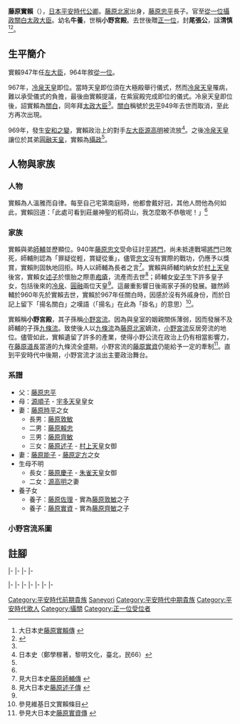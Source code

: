 {{東亞男性歷史人物
|名稱 =藤原實賴
|身份 =日本贵族、[[太政大臣|太政大臣]]
|國家 =日本
|時代 =[[平安时代|平安时代]]中期
|主君 =[[醍醐天皇|醍醐天皇]]、[[朱雀天皇|朱雀天皇]]、[[村上天皇|村上天皇]]、[[冷泉天皇|冷泉天皇]]、[[圓融天皇|圓融天皇]]
|最高職務 =[[太政大臣|太政大臣]]
|圖片名稱 =Fujiwara no Saneyori.jpg
|圖片說明 =畫像（[[菊池容齋|菊池容齋]]《{{link-ja|前賢故實|前賢故実}}》）
|姓名 ='''藤原實賴'''
|諡號 =清慎公（漢風諡号）、尾張公（国公）
|位階 =贈[[正一位|正一位]]
|氏族 =[[藤原氏|藤原氏]]
|世系 =藤原氏[[藤原北家|藤原北家]]{{link-ja|小野宮流|小野宮流}}
|幼名 =牛養
|其他名號 =小野宮殿
|出生日期 =[[昌泰_(日本)|昌泰]]三年（900年）
|逝世日期 =[[天祿|天祿]]元年五月十八（970年6月24日）
|父親 =[[藤原忠平|藤原忠平]]
|母親 ={{link-ja|源順子|源順子}}
|正室 =[[藤原能子|藤原能子]]<br>[[藤原時平|藤原時平]]之女
|嫡子 ={{link-ja|藤原敦敏|藤原敦敏}}<br>[[藤原賴忠|藤原賴忠]]<br>{{link-ja|藤原齊敏|藤原斉敏}}
|嫡女 ={{link-ja|藤原慶子|藤原慶子}}<br>{{link-ja|源高明|源高明}}之妻<br>[[藤原述子|藤原述子]]
|養子 ={{link-ja|藤原佐理|藤原佐理}}<br>{{link-ja|藤原實資|藤原実資}}
}}
{{japanese|japanese=藤原 実頼|kana=ふじわら の さねより|romaji=Fujiwara no Saneyori|kyujitai=藤原 實賴}}
'''藤原實賴'''（{{bd|900年||970年|6月24日|Fujiwara no Saneyori}}），[[日本|日本]][[平安時代|平安時代]][[公卿|公卿]]。[[藤原北家|藤原北家]]出身，[[藤原忠平|藤原忠平]]長子。官至[[從一位|從一位]][[攝政|攝政]][[關白|關白]][[太政大臣|太政大臣]]。幼名'''牛養'''，世稱'''小野宮殿'''。去世後贈[[正一位|正一位]]，封'''尾張公'''，諡'''清慎'''<ref name="DaiNipponShi">大日本史[http://miko.org/~uraki/kuon/furu/text/dainihonsi/dns135.htm#01 藤原實賴傳] {{Wayback|url=http://miko.org/~uraki/kuon/furu/text/dainihonsi/dns135.htm#01 |date=20200802043702 }}</ref><ref name="kukyo">{{Cite web |url=http://www.geocities.jp/okugesan_com/fujiwara-onomiya.htm |title=公卿類別譜 |access-date=2011-01-03 |archive-url=https://web.archive.org/web/20110527182857/http://www.geocities.jp/okugesan_com/fujiwara-onomiya.htm |archive-date=2011-05-27 |dead-url=yes }}</ref>。

==生平簡介==

實賴947年任[[左大臣|左大臣]]，964年敘[[從一位|從一位]]。

967年，[[冷泉天皇|冷泉天皇]]即位。當時天皇即位須在大極殿舉行儀式，然而[[冷泉天皇|冷泉天皇]]罹病，難以承受儀式的負擔，最後由實賴提議，在紫宸殿完成即位的儀式。冷泉天皇即位後，詔實賴為[[關白|關白]]，同年拜[[太政大臣|太政大臣]]<ref name="DaiNipponShi" />。[[關白|關白]]稱號於[[藤原忠平|忠平]]949年去世而取消，至此方再次出現。

969年，發生[[安和之變|安和之變]]，實賴政治上的對手[[左大臣|左大臣]][[源高明|源高明]]被流放<ref name="Nippon Shi">日本史（鄭學稼著，黎明文化，臺北，民66）</ref>。之後[[冷泉天皇|冷泉天皇]]讓位於其弟[[圓融天皇|圓融天皇]]，實賴為[[攝政|攝政]]<ref name="DaiNipponShi" />。

==人物與家族==

===人物===
實賴為人溫雅而自律。每至自己宅第南庭時，他都會戴好冠，其他人問他為何如此，實賴回道：「此處可看到莊嚴神聖的稻荷山，我怎麼敢不恭敬呢！」<ref name="DaiNipponShi" />

===家族===
實賴與弟[[藤原師輔|師輔]]並歷顯位。940年[[藤原忠文|藤原忠文]]受命征討[[平將門|平將門]]，尚未抵達戰場[[平將門|將門]]已敗死，師輔則認為「罪疑從輕，賞疑從重」，儘管[[藤原忠文|忠文]]沒有實際的戰功，仍應予以獎賞，實賴則固執地回拒。時人以師輔為長者之言<ref>見大日本史[http://miko.org/~uraki/kuon/furu/text/dainihonsi/dns135.htm#04 藤原師輔傳] {{Wayback|url=http://miko.org/~uraki/kuon/furu/text/dainihonsi/dns135.htm#04 |date=20200802043702 }}</ref>。實賴與師輔均納女於[[村上天皇|村上天皇]]後宮，實賴女[[藤原述子|述子]]於懷胎之際患[[疱瘡|疱瘡]]，流產而去世<ref>見大日本史[http://miko.org/~uraki/kuon/furu/text/dainihonsi/dns079.htm#04 藤原述子傳] {{Wayback|url=http://miko.org/~uraki/kuon/furu/text/dainihonsi/dns079.htm#04 |date=20200802043814 }}</ref>；師輔女[[藤原安子|安子]]生下許多皇子女，包括後來的[[冷泉天皇|冷泉]]、[[圓融天皇|圓融]]兩位天皇<ref name="kukyo" />。這嚴重影響日後兩家子孫的發展。雖然師輔於960年先於實賴去世，實賴於967年任關白時，因感於沒有外戚身份，而於日記上留下「揚名關白」之嘆語（「揚名」在此為「掛名」的意思）<ref>參見維基日文實賴條目</ref>。

實賴稱'''小野宮殿'''，其子孫稱[[小野宮流|小野宮流]]。因為與皇室的姻親關係薄弱，因而發展不及師輔的子孫[[九條流|九條流]]。致使後人以[[九條流|九條流]]為[[藤原北家|藤原北家]]嫡流，[[小野宮流|小野宮流]]反居旁流的地位。儘管如此，實賴遺留了許多的產業，使得小野公流在政治上仍有相當影響力，在[[藤原道長|藤原道長]]當道的九條流全盛期，小野宮流的[[藤原實資|藤原實資]]仍能給予一定的牽制<ref>參見大日本史[http://miko.org/~uraki/kuon/furu/text/dainihonsi/dns139.htm#01 藤原實資傳] {{Wayback|url=http://miko.org/~uraki/kuon/furu/text/dainihonsi/dns139.htm#01 |date=20200802043728 }}</ref>。直到平安時代中後期，小野宮流才淡出主要政治舞台。

===系譜===
* 父：[[藤原忠平|藤原忠平]]
* 母：[[源順子|源順子]] - [[宇多天皇|宇多天皇]]皇女
* 妻：[[藤原時平|藤原時平]]之女
** 長男：[[藤原敦敏|藤原敦敏]]
** 二男：[[藤原賴忠|藤原賴忠]]
** 三男：[[藤原齊敏|藤原齊敏]]
** 三女：[[藤原述子|藤原述子]] - [[村上天皇|村上天皇]]女御
* 妻：[[藤原能子|藤原能子]] - [[藤原定方|藤原定方]]之女
* 生母不明
** 長女：[[藤原慶子|藤原慶子]] - [[朱雀天皇|朱雀天皇]]女御 
** 二女：[[源高明|源高明]]之妻
* 養子女
** 養子：[[藤原佐理|藤原佐理]] - 實為[[藤原敦敏|藤原敦敏]]之子
** 養子：[[藤原實資|藤原實資]] - 實為[[藤原齊敏|藤原齊敏]]之子

===小野宮流系圖===
{{chart/start}}
{{chart |border=0| XXX | XXX='''藤原實賴'''}}
{{chart |border=0| |)|-|-|v|-|-|v|-|-|v|-|-|v|~|~|V|~|~|7}}
{{chart |border=0| XXX | XXa | XXc | XXd | XXb | XXe | XXf | XXX=[[藤原敦敏|敦敏]]|XXa=[[藤原賴忠|'''賴忠''']]|XXb=[[藤原齊敏|齊敏]]|XXc=[[藤原慶子|慶子]]<br/><sub>[[朱雀天皇|朱雀天皇]][[女御|女御]]。</sub>|XXd=[[藤原述子|述子]]<br/><sub>[[村上天皇|村上天皇]]女御。</sub>|XXe=''佐理''|XXf=''實資''}}
{{chart |border=0| |!| | |)|-|-|v|-|-|.| | |)|-|-|v|-|-|.}}
{{chart |border=0| XXX | XXa | XXb | XXc | XXd | XXe | XXf | XXX=[[藤原佐理|佐理]]|XXa=[[藤原公任|公任]]|XXb=[[藤原遵子|遵子]]<br/><sub>[[圓融天皇|圓融天皇]][[中宮|中宮]]。</sub>|XXc=[[藤原諟子|諟子]]<br/><sub>[[花山天皇|花山天皇]]女御。</sub>|XXd=[[藤原高遠|高遠]]|XXe=[[藤原實資|實資]]|XXf=[[藤原懷平|懷平]]}}
{{chart |border=0| |!| | |!| | | | | |F|~|~|v|-|-|(| | |)|-|-|v|-|-|.}}
{{chart |border=0| XXX | XXa | | | | XXd | XXc | XXb | XXe | XXg | XXf | XXX=[[藤原賴房|賴房]]|XXa=[[藤原定賴|定賴]]|XXb=[[藤原千古|千古]]|XXc=[[良圓|良圓]]|XXd=''資平''|XXe=[[藤原經通|經通]]|XXf=[[藤原經任|經任]]|XXg=[[藤原資平|資平]]}}
{{chart |border=0| | | | |!| | | | | |)|-|-|-|-|-|.| | |)|-|-|v|-|-|-|-|-|.}}
{{chart |border=0| | | | XXX | | | | XXa | | | | XXb | XXc | XXd | | | | XXe | XXX=[[藤原經家|經家]]|XXa=[[藤原資房|資房]]|XXb=[[藤原資仲|資仲]]|XXc=[[源經仲|源經仲]]|XXd=[[藤原經季|經季]]|XXe=[[藤原經平|經平]]}}
{{chart |border=0| |,|-|-|+|~|~|7| | |)|-|-|.| | |)|-|-|.| | |)|-|-|.| | |!}}
{{chart |border=0| XXX | XXa | XXb | XXc | XXd | XXe | XXf | XXg | XXh | |!| XXX=公定|XXa=公圓|XXb=[[藤原定綱|定綱]]<br/><sub>[[藤原賴通|藤原賴通]]之子</sub>|XXc=公房|XXd=資宗|XXe=顯實|XXf=顯仲|XXg=季仲|XXh=增覺}}
{{chart |border=0| | | | | | | | | | | | | | | | | | | |,|-|-|v|-|-|v|-|-|(| | | }}
{{chart |border=0| | | | | | | | | | | | | | | | | | | XXi | XXj | XXk | XXl |XXi=通宗|XXj=[[藤原經子|經子]]<br/><sub>[[覺行法親王|覺行法親王]]之母</sub>|XXk=[[藤原睦子|睦子]]<br/><sub>[[藤原實季|藤原實季]]之妻<br/>[[藤原公實|公實]]、[[藤原苡子|苡子]]之母</sub>|XXl=[[藤原通俊|通俊]]}}
{{chart/end}}

==註腳==
{{reflist}}

{{start box|width=auto}}
{{s-pre}}
|-
{{s-before|[[藤原忠平|藤原忠平]]}}
{{s-title|[[藤氏長者|藤氏長者]]|967年7月31日－970年6月24日}}
{{s-after|[[藤原伊尹|藤原伊尹]]}}
|-
{{s-off}}
|-
{{s-before|[[藤原兼輔|藤原兼輔]]}}
{{s-title|{{link-ja|衛門府|衛門府|左衛門督}}|933年－934年}}
{{s-after|{{link-ja|源清蔭|源清蔭}}}}
|-
{{s-vacant||last=[[藤原扶幹|藤原扶幹]]}}
{{s-title|{{link-ja|陸奧按察使|陸奥出羽按察使|陸奧出羽按察使}}|939年1月7日－944年5月4日}}
{{s-vacant||next=[[藤原師輔|藤原師輔]]}}

|-
{{s-vacant||last={{link-ja|藤原恆佐|藤原恒佐}}}}
{{s-title|{{link-ja|近衛大將|近衛大将|右大將}}|938年7月22日－946年1月1日}}
{{s-after|藤原師輔}}
|-
{{s-vacant||last={{link-ja|藤原仲平|藤原仲平}}}}
{{s-title|{{link-ja|近衛大將|近衛大将|左大將}}|946年1月1日－957年4月22日}}
{{s-vacant||next={{link-ja|藤原顯忠|藤原顕忠}}}}
|-
{{s-vacant||last=藤原恆佐}}
{{s-title|[[右大臣|右大臣]]|944年5月4日－947年5月19日}}
{{s-after|藤原師輔}}
|-
{{s-vacant||last={{link-ja|藤原仲平|藤原仲平}}}}
{{s-title|[[左大臣|左大臣]]|947年5月19日－968年1月15日}}
{{s-after|{{link-ja|源高明|源高明}}}}
|-
{{s-vacant|rows=2||last=藤原忠平}}
{{s-title|[[攝政關白列表|關白]]|967年7月31日－969年9月27日}}
{{s-vacant||next=[[藤原兼通|藤原兼通]]}}
|-
{{s-title|[[攝政關白列表|攝政]]|969年9月27日－970年6月24日}}
{{s-after|藤原伊尹}}
|-
{{s-vacant||last=藤原忠平}}
{{s-title|[[太政大臣|太政大臣]]|968年1月15日－970年6月24日}}
{{s-vacant||next=藤原伊尹}}
{{end box}}
{{日本的攝政}}
{{歷代關白}}
{{藤原氏長者}}
{{歷代太政大臣}}

{{Authority control}}

{{DEFAULTSORT:Fujiwara no Saneyori}}
[[Category:平安時代前期貴族|Category:平安時代前期貴族]]
[[Category:小野宮流|Saneyori]]
[[Category:平安時代中期貴族|Category:平安時代中期貴族]]
[[Category:平安時代歌人|Category:平安時代歌人]]
[[Category:攝關|Category:攝關]]
[[Category:正一位受位者|Category:正一位受位者]]